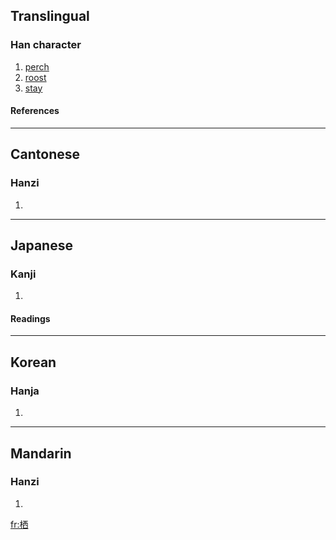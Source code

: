 {{see|棲}}

==Translingual==
===Han character===
{{Han char|rn=75|rad=木|as=06|sn=10|four=4196<sub>0</sub>|canj=木一金田 (DMCW)}}
# [[perch]]
# [[roost]]
# [[stay]]
====References====
{{Han ref|kx=0522.030|dkj=14693|dj=0910.110|hdz=21196.030|uh=6816|ud=26646|bh=D1E1|bd=53729}}

----
==Cantonese==
===Hanzi===
{{yue-hanzi|jyut=|y=chai1}}
# {{defn|Cantonese}}

----
==Japanese==
===Kanji===
{{ja-kanji|grade=|rs=木06}}
# {{defn|Japanese}} 
====Readings====
{{ja-readings|on=[[せい]] (sei)|kun=[[すむ]] (sumu)}}

----
==Korean==
===Hanja===
{{ko-hanja|hangeul=서|eumhun=|rv=seo|mr=sŏ|y=se}}
# {{defn|Korean}}

----
==Mandarin==
===Hanzi===
{{cmn-hanzi|tra=棲|pin=[[qī]] ([[qi1]])|wg=ch'i<sup>1</sup>}}
# {{defn|Mandarin}}

[[fr:栖]]